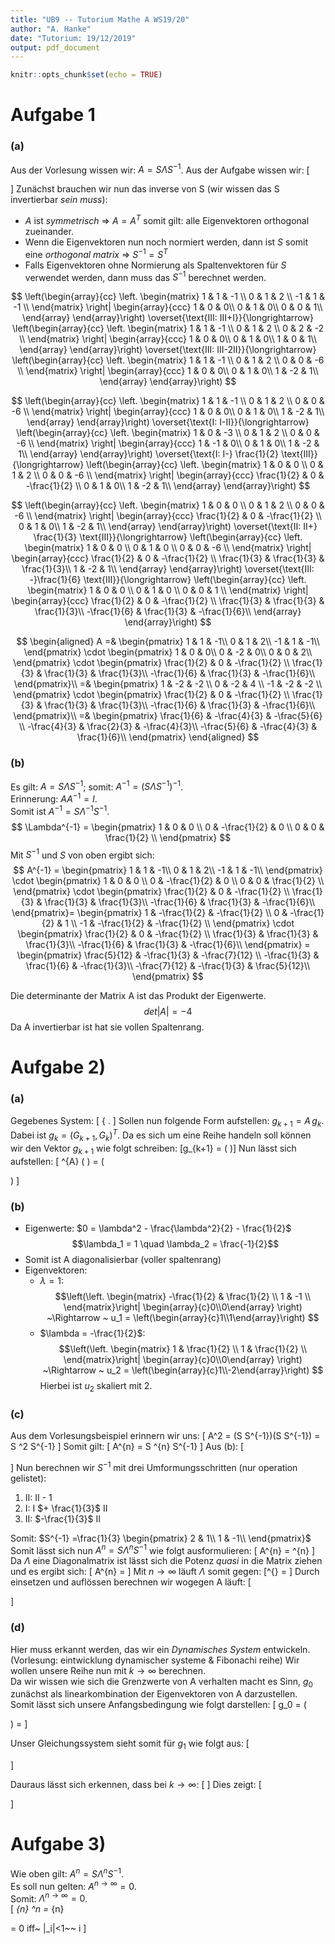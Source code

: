 ```yaml
---
title: "UB9 -- Tutorium Mathe A WS19/20"
author: "A. Hanke"
date: "Tutorium: 19/12/2019"
output: pdf_document
---
```


```r
knitr::opts_chunk$set(echo = TRUE)
```

# Aufgabe 1
### (a)
Aus der Vorlesung wissen wir: $A = S \Lambda S^{-1}$.
Aus der Aufgabe wissen wir:
\[
\begin{array}{cc}
{\Lambda = 
\begin{pmatrix}
    1   &   0   &   0\\
    0   &   -2  &   0\\
    0   &   0   &   2\\
\end{pmatrix}
}&{S = 
\begin{pmatrix}
    1   &   1   &   -1\\
    0   &   1   &   2\\
    -1  &   1   &   -1\\
\end{pmatrix}
}\\
\end{array}
\]
Zunächst brauchen wir nun das inverse von S (wir wissen das S invertierbar
*sein muss*):

- $A$ ist _symmetrisch_ $\Rightarrow ~ A = A^T$ somit gilt: alle Eigenvektoren orthogonal zueinander.
- Wenn die Eigenvektoren nun noch normiert werden, dann ist $S$ somit eine _orthogonal matrix_ $\Rightarrow ~ S^{-1} = S^T$
- Falls Eigenvektoren ohne Normierung als Spaltenvektoren für $S$ verwendet werden, dann muss das $S^{-1}$ berechnet werden.

$$
\left(\begin{array}{cc}
    \left. 
    \begin{matrix}
    1   &   1   &   -1 \\
    0   &   1   &   2 \\
    -1  &   1   &   -1 \\
    \end{matrix}
    \right|
    \begin{array}{ccc}
    1   &   0   &   0\\
    0   &   1   &   0\\
    0   &   0   &   1\\
    \end{array}
\end{array}\right) \overset{\text{III: III+I}}{\longrightarrow}
\left(\begin{array}{cc}
    \left. 
    \begin{matrix}
    1   &   1   &   -1 \\
    0   &   1   &   2 \\
    0   &   2   &   -2 \\
    \end{matrix}
    \right|
    \begin{array}{ccc}
    1   &   0   &   0\\
    0   &   1   &   0\\
    1   &   0   &   1\\
    \end{array}
\end{array}\right) \overset{\text{III: III-2II}}{\longrightarrow}
\left(\begin{array}{cc}
    \left. 
    \begin{matrix}
    1   &   1   &   -1 \\
    0   &   1   &   2 \\
    0   &   0   &   -6 \\
    \end{matrix}
    \right|
    \begin{array}{ccc}
    1   &   0   &   0\\
    0   &   1   &   0\\
    1   &   -2  &   1\\
    \end{array}
\end{array}\right)
$$

$$
\left(\begin{array}{cc}
    \left. 
    \begin{matrix}
    1   &   1   &   -1 \\
    0   &   1   &   2 \\
    0   &   0   &   -6 \\
    \end{matrix}
    \right|
    \begin{array}{ccc}
    1   &   0   &   0\\
    0   &   1   &   0\\
    1   &   -2  &   1\\
    \end{array}
\end{array}\right) \overset{\text{I: I-II}}{\longrightarrow}
\left(\begin{array}{cc}
    \left. 
    \begin{matrix}
    1   &   0   &   -3 \\
    0   &   1   &   2 \\
    0   &   0   &   -6 \\
    \end{matrix}
    \right|
    \begin{array}{ccc}
    1   &   -1  &   0\\
    0   &   1   &   0\\
    1   &   -2  &   1\\
    \end{array}
\end{array}\right) \overset{\text{I: I-} \frac{1}{2} \text{III}}{\longrightarrow}
\left(\begin{array}{cc}
    \left. 
    \begin{matrix}
    1   &   0   &   0 \\
    0   &   1   &   2 \\
    0   &   0   &   -6 \\
    \end{matrix}
    \right|
    \begin{array}{ccc}
    \frac{1}{2}   &   0  &   -\frac{1}{2} \\
    0   &   1   &   0\\
    1   &   -2  &   1\\
    \end{array}
\end{array}\right)
$$

$$
\left(\begin{array}{cc}
    \left. 
    \begin{matrix}
    1   &   0   &   0 \\
    0   &   1   &   2 \\
    0   &   0   &   -6 \\
    \end{matrix}
    \right|
    \begin{array}{ccc}
    \frac{1}{2}   &   0  &   -\frac{1}{2} \\
    0   &   1   &   0\\
    1   &   -2  &   1\\
    \end{array}
\end{array}\right) \overset{\text{II: II+} \frac{1}{3} \text{III}}{\longrightarrow}
\left(\begin{array}{cc}
    \left. 
    \begin{matrix}
    1   &   0   &   0 \\
    0   &   1   &   0 \\
    0   &   0   &   -6 \\
    \end{matrix}
    \right|
    \begin{array}{ccc}
    \frac{1}{2}   &   0  &   -\frac{1}{2} \\
    \frac{1}{3}   &   \frac{1}{3}   &   \frac{1}{3}\\
    1   &   -2  &   1\\
    \end{array}
\end{array}\right) \overset{\text{III: -}\frac{1}{6} \text{III}}{\longrightarrow}
\left(\begin{array}{cc}
    \left. 
    \begin{matrix}
    1   &   0   &   0 \\
    0   &   1   &   0 \\
    0   &   0   &   1 \\
    \end{matrix}
    \right|
    \begin{array}{ccc}
    \frac{1}{2}   &   0  &   -\frac{1}{2} \\
    \frac{1}{3}   &   \frac{1}{3}   &   \frac{1}{3}\\
    -\frac{1}{6}   &   \frac{1}{3}   &   -\frac{1}{6}\\
    \end{array}
\end{array}\right)
$$

$$
\begin{aligned}
A =&
\begin{pmatrix}
    1   &   1   &   -1\\
    0   &   1   &   2\\
    -1  &   1   &   -1\\
\end{pmatrix} \cdot
\begin{pmatrix}
    1   &   0   &   0\\
    0   &   -2  &   0\\
    0   &   0   &   2\\
\end{pmatrix} \cdot
\begin{pmatrix}
    \frac{1}{2}   &   0  &   -\frac{1}{2} \\
    \frac{1}{3}   &   \frac{1}{3}   &   \frac{1}{3}\\
    -\frac{1}{6}   &   \frac{1}{3}   &   -\frac{1}{6}\\
\end{pmatrix}\\
=&
\begin{pmatrix}
    1   &   -2  &   -2  \\
    0   &   -2  &   4   \\
    -1  &   -2  &   -2  \\
\end{pmatrix} \cdot
\begin{pmatrix}
    \frac{1}{2}   &   0  &   -\frac{1}{2} \\
    \frac{1}{3}   &   \frac{1}{3}   &   \frac{1}{3}\\
    -\frac{1}{6}   &   \frac{1}{3}   &   -\frac{1}{6}\\
\end{pmatrix}\\
=&
\begin{pmatrix}
    \frac{1}{6}   &   -\frac{4}{3}  &   -\frac{5}{6} \\
    -\frac{4}{3}   &   \frac{2}{3}   &   -\frac{4}{3}\\
    -\frac{5}{6}   &   -\frac{4}{3}   &   \frac{1}{6}\\
\end{pmatrix}
\end{aligned}
$$

### (b)
Es gilt: $A = S\Lambda S^{-1}$; somit: $A^{-1} = \left( S\Lambda S^{-1} \right)^{-1}$.  
Erinnerung: $AA^{-1} = I$.  
Somit ist $A^{-1} = S \Lambda^{-1} S^{-1}$.
$$
\Lambda^{-1} =
\begin{pmatrix}
    1   &   0   &   0   \\
    0   &   -\frac{1}{2} &  0   \\
    0   &   0   &   \frac{1}{2} \\
\end{pmatrix}
$$
Mit $S^{-1}$ und $S$ von oben ergibt sich:
$$
A^{-1} =
\begin{pmatrix}
    1   &   1   &   -1\\
    0   &   1   &   2\\
    -1  &   1   &   -1\\
\end{pmatrix} \cdot
\begin{pmatrix}
    1   &   0   &   0   \\
    0   &   -\frac{1}{2} &  0   \\
    0   &   0   &   \frac{1}{2} \\
\end{pmatrix} \cdot
\begin{pmatrix}
    \frac{1}{2}   &   0  &   -\frac{1}{2} \\
    \frac{1}{3}   &   \frac{1}{3}   &   \frac{1}{3}\\
    -\frac{1}{6}   &   \frac{1}{3}   &   -\frac{1}{6}\\
\end{pmatrix}=
\begin{pmatrix}
    1   &   -\frac{1}{2}  &   -\frac{1}{2}  \\
    0   &   -\frac{1}{2}  &   1   \\
    -1  &   -\frac{1}{2}  &   -\frac{1}{2}  \\
\end{pmatrix} \cdot
\begin{pmatrix}
    \frac{1}{2}   &   0  &   -\frac{1}{2} \\
    \frac{1}{3}   &   \frac{1}{3}   &   \frac{1}{3}\\
    -\frac{1}{6}   &   \frac{1}{3}   &   -\frac{1}{6}\\
\end{pmatrix} =
\begin{pmatrix}
    \frac{5}{12}   &   -\frac{1}{3}  &   -\frac{7}{12} \\
    -\frac{1}{3}   &   \frac{1}{6}   &   -\frac{1}{3}\\
    -\frac{7}{12}   &   -\frac{1}{3}   &   \frac{5}{12}\\
\end{pmatrix}
$$

Die determinante der Matrix A ist das Produkt der Eigenwerte.
$$det|A| = -4$$
Da A invertierbar ist hat sie vollen Spaltenrang.

# Aufgabe 2)
### (a)
Gegebenes System:
\[
\left\{
\begin{array}{lr}
    G_{k+2}= \frac{1}{2} G_{k+1}+ \frac{1}{2} G_{k}&\quad I\\
    G_{k+1}=G_{k+1}&\quad II\\
\end{array}
\right.
\]
Sollen nun folgende Form aufstellen: $g_{k+1} = A\, g_k$.
Dabei ist $g_{k} = \left( G_{k+1}, G_{k} \right)^T$.
Da es sich um eine Reihe handeln soll können wir den Vektor $g_{k+1}$
wie folgt schreiben:
\[g_{k+1} = \left(\begin{array}{c}G_{k+2} \\ G_{k+1}\end{array}\right)\]
Nun lässt sich aufstellen:
\[
\overbrace{\begin{pmatrix}
    \frac{1}{2} & \frac{1}{2} \\
    1           &       0     \\
\end{pmatrix}}^{A}
\left(\begin{array}{c} G_{k+1}\\G_k \end{array}\right) =
\left(\begin{array}{c}\frac{1}{2} G_{k+1}+ \frac{1}{2} G_{k} \\ G_{k+1}\end{array}\right)
\]

### (b)

- Eigenwerte: $0 = \lambda^2 - \frac{\lambda^2}{2} - \frac{1}{2}$
  $$\lambda_1 = 1 \quad \lambda_2 = \frac{-1}{2}$$
- Somit ist A diagonalisierbar (voller spaltenrang)
- Eigenvektoren:
  - $\lambda = 1$:  
    $$\left(\left.
    \begin{matrix}
        -\frac{1}{2} & \frac{1}{2} \\
        1            &      -1     \\
    \end{matrix}\right| \begin{array}{c}0\\0\end{array}
    \right)
    ~\Rightarrow ~ u_1 = \left(\begin{array}{c}1\\1\end{array}\right)
    $$
  - $\lambda = -\frac{1}{2}$:  
    $$\left(\left.
    \begin{matrix}
        1 & \frac{1}{2} \\
        1 & \frac{1}{2} \\
    \end{matrix}\right| \begin{array}{c}0\\0\end{array}
    \right)
    ~\Rightarrow ~ u_2 = \left(\begin{array}{c}1\\-2\end{array}\right)
    $$
    Hierbei ist $u_2$ skaliert mit 2.

### (c)
Aus dem Vorlesungsbeispiel erinnern wir uns:
\[
A^2 = (S \Lambda S^{-1})\cdot(S \Lambda S^{-1}) = S \Lambda^2 S^{-1}
\]
Somit gilt:
\[
A^{n} = S \Lambda^{n} S^{-1}
\]
Aus (b):
\[
\begin{array}{cc}
{\Lambda =
\begin{pmatrix}
    1   &   0\\
    0   &   -\frac{1}{2}\\
\end{pmatrix}
}&{S =
\begin{pmatrix}
    1   &   1\\
    1   &   -2\\
\end{pmatrix}
}\\
\end{array}
\]
Nun berechnen wir $S^{-1}$ mit drei Umformungsschritten (nur operation gelistet):

1. II: II - 1
2. I: I $+ \frac{1}{3}$ II
3. II: $-\frac{1}{3}$ II

Somit: $S^{-1} =\frac{1}{3}
\begin{pmatrix}
    2   &   1\\
    1   &  -1\\
\end{pmatrix}$  
Somit lässt sich nun $A^{n} = S\Lambda^{n} S^{-1}$ wie folgt
ausformulieren:
\[
A^{n} =\frac{1}{3}
\begin{pmatrix}
    1   &   1\\
    1   &   -2\\
\end{pmatrix}
\begin{pmatrix}
    1   &   0\\
    0   &   -\frac{1}{2}\\
\end{pmatrix}^{n}
\begin{pmatrix}
    2   &   1\\
    1   &  -1\\
\end{pmatrix}
\]
Da $\Lambda$ eine Diagonalmatrix ist lässt sich die Potenz _quasi_
in die Matrix ziehen und es ergibt sich:
\[
A^{n} =\frac{1}{3}
\begin{pmatrix}
    1   &   1\\
    1   &   -2\\
\end{pmatrix}
\begin{pmatrix}
    1   &   0\\
    0   &   -\frac{1}{2}^{n}\\
\end{pmatrix}
\begin{pmatrix}
    2   &   1\\
    1   &  -1\\
\end{pmatrix}
\]
Mit $n\rightarrow \infty$ läuft $\Lambda$ somit gegen:
\[\Lambda^{\infty} =
\begin{pmatrix}
    1   &   0\\
    0   &   0\\
\end{pmatrix}
\]
Durch einsetzen und auflössen berechnen wir wogegen A läuft:
\[
\begin{aligned}
    A^{\infty} &=\frac{1}{3}
    \begin{pmatrix}
        1   &   1\\
        1   &   -2\\
    \end{pmatrix}
    \begin{pmatrix}
        1   &   0\\
        0   &   0\\
    \end{pmatrix}
    \begin{pmatrix}
        2   &   1\\
        1   &  -1\\
    \end{pmatrix}\\
    &=
    \frac{1}{3}\left(\begin{array}{cc}{1} & {0} \\ {1} & {0}\end{array}\right)\left(\begin{array}{cc}{2} & {1} \\ {1} & {-1}\end{array}\right)\\
    &=
    \frac{1}{3}\left(\begin{array}{cc}{2} & {1} \\ {2} & {1}\end{array}\right)
\end{aligned}
\]

### (d)
Hier muss erkannt werden, das wir ein _Dynamisches System_ entwickeln.
(Vorlesung: eintwicklung dynamischer systeme & Fibonachi reihe)
Wir wollen unsere Reihe nun mit $k\rightarrow \infty$ berechnen.  
Da wir wissen wie sich die Grenzwerte von A verhalten macht es Sinn,
$g_0$ zunächst als linearkombination der Eigenvektoren von A darzustellen.  
Somit lässt sich unsere Anfangsbedingung wie folgt darstellen:
\[
g_0 = \left(\begin{array}{c}1\\0\end{array}\right) =
\frac{1}{3} \left[ 2u_1 + u_2 \right]
\]

Unser Gleichungssystem sieht somit für $g_1$ wie folgt aus:
\[
\begin{aligned}
    g_{1} &= A \times \frac{1}{3} \left[ 2u_1 + u_2 \right]\\
    &= \frac{1}{3} \left[ 2Au_1 + Au_2 \right]\\
    &= \frac{1}{3} \left[ 2\lambda_1u_1 + \lambda_2u_2 \right]\\
    &= \frac{1}{3}
    \left[ 2\lambda_1\left(\begin{array}{c}1\\1\end{array}\right) +
    \lambda_2\left(\begin{array}{c}1\\-2\end{array}\right) \right]
\end{aligned}
\]

Dauraus lässt sich erkennen, dass bei $k \rightarrow \infty$:
\[
\begin{aligned}
    g_{\infty}&= \frac{1}{3}
    \left[ 2
    \underbrace{\lambda_1^{\infty}}_{\rightarrow 1}
    \left(\begin{array}{c}1\\1\end{array}\right) +
    \underbrace{\lambda_2^{\infty}}_{\rightarrow 0}
    \left(\begin{array}{c}1\\-2\end{array}\right) \right]\\
    g_{\infty} &\rightarrow \frac{2}{3} u_1
\end{aligned}
\]
Dies zeigt:
\[
\begin{aligned}
    \left(\begin{array}{c}G_{\infty +1}\\G_{\infty}\end{array}\right)
    &= \frac{2}{3} \left(\begin{array}{c}1\\1\end{array}\right)\\
    G_n &\rightarrow \frac{2}{3}
\end{aligned}
\]

# Aufgabe 3)
Wie oben gilt: $A^{n} = S \Lambda^{n}S^{-1}$.  
Es soll nun gelten: $A^{n \rightarrow \infty} = 0$.  
Somit: $\Lambda^{n \rightarrow \infty} = 0$.  
\[
\lim_{n\rightarrow \infty} \Lambda^n = 
\lim_{n\rightarrow \infty} \begin{pmatrix}
    \lambda_1^n &   &   0\\
                &\ddots& \\
    0           &   &\lambda_i^n\\
\end{pmatrix} = 0 \quad \quad iff~ |\lambda_i|<1~~ \forall i
\]
